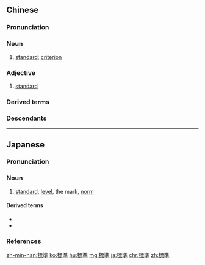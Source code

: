 {{also|标准|標准}}
==Chinese==
{{zh-forms|s=标准|t2=標准}}

===Pronunciation===
{{zh-pron
|m=biāozhǔn
|c=biu1 zeon2
|h=pfs=phêu-chún
|md=biĕu-cūng
|mn=phiau-chún/piau-chún
|w=1piau tsen
|mc=1,1
|oc=1,1;1,1
|cat=n,a
}}

===Noun===
{{zh-noun}}

# [[standard]]; [[criterion]]
#: {{zh-x|法定 標準|legal '''standard'''}}
#: {{zh-x|評分 標準|scoring '''criteria'''}}
#: {{zh-x|合乎 標準|to conform to the '''standard'''}}
#: {{zh-x|統一 標準|to unify '''standards'''}}

===Adjective===
{{zh-adj}}

# [[standard]]
#: {{zh-x|標準 的 普通話|standard Mandarin}}

===Derived terms===
{{zh-der|標準大氣壓|標準粉|標準化|標準化考試|標準間|標準件|標準時|標準時區|標準像|標準音|標準語|生活標準}}

===Descendants===
{{CJKV|標準|ひょうじゅん|표준|tiêu chuẩn}}

{{zh-cat|Elementary}}

----

==Japanese==
{{ja-kanjitab|ひょう|じゅん|yomi=o}}

===Pronunciation===
{{ja-pron|acc_ref=NHK|acc=0|ひょうじゅん}}

===Noun===
{{ja-noun|ひょうじゅん}}

# [[standard]], [[level]], the mark, [[norm]]

====Derived terms====
* {{ja-r|標準化|ひょうじゅんか}}
* {{ja-r|標準語|ひょうじゅんご}}

===References===
<references/>

[[zh-min-nan:標準]]
[[ko:標準]]
[[hu:標準]]
[[mg:標準]]
[[ja:標準]]
[[chr:標準]]
[[zh:標準]]